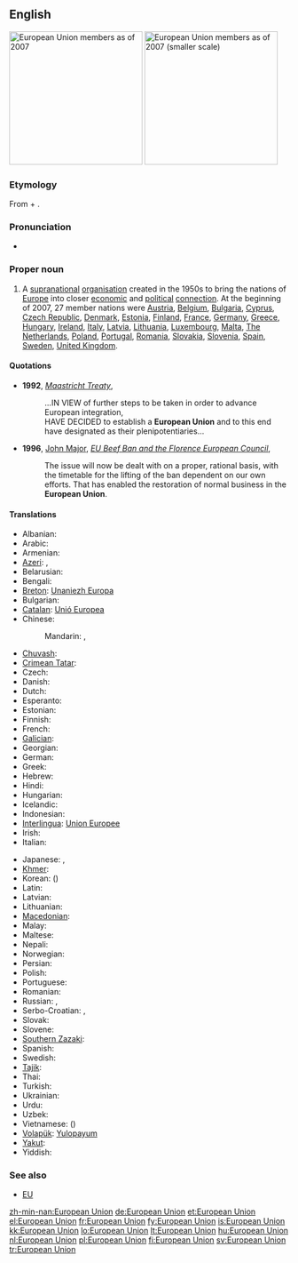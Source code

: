 {{wikipedia}}
==English==
[[Image:Location European Union.svg|thumb|right|240px|European Union members as of 2007]]
[[Image:EUenl-EU27.png|thumb|right|240px|European Union members as of 2007 (smaller scale)]]

===Etymology===
From {{term|European}} + {{term|union|Union}}.

===Pronunciation===
* {{IPA|/ˌjʊəɹəˈpiːən ˈjuːnjən/}}

===Proper noun===
{{en-proper noun|sg=[[European]] [[union|Union]]}}

# A [[supranational]] [[organisation]] created in the 1950s to bring the nations of [[Europe]] into closer [[economic]] and [[political]] [[connection]]. At the beginning of 2007, 27 member nations were [[Austria]], [[Belgium]], [[Bulgaria]], [[Cyprus]], [[Czech Republic]], [[Denmark]], [[Estonia]], [[Finland]], [[France]], [[Germany]], [[Greece]], [[Hungary]], [[Ireland]], [[Italy]], [[Latvia]], [[Lithuania]], [[Luxembourg]], [[Malta]], [[The Netherlands]], [[Poland]], [[Portugal]], [[Romania]], [[Slovakia]], [[Slovenia]], [[Spain]], [[Sweden]], [[United Kingdom]].

====Quotations====
* '''1992''', ''[[w:Maastricht Treaty|Maastricht Treaty]]'',
*: ...IN VIEW of further steps to be taken in order to advance European integration,<br/>HAVE DECIDED to establish a '''European Union''' and to this end have designated as their plenipotentiaries...
* '''1996''', [[w:John Major|John Major]], ''[[s:EU Beef Ban and the Florence European Council|EU Beef Ban and the Florence European Council]]'',
*: The issue will now be dealt with on a proper, rational basis, with the timetable for the lifting of the ban dependent on our own efforts. That has enabled the restoration of normal business in the '''European Union'''.

====Translations====
{{trans-top|The European Union}}
* Albanian: {{t+|sq|Bashkimi Evropian|xs=Albanian}}
* Arabic: {{t|ar|الاتحاد الأوروبي|m|tr=al-ittaHaad al'-uruubiy}}
* Armenian: {{t-|hy|Եվրամիություն|tr=Evramiut’yun}}
* [[Azeri]]: {{t+|az|Avropa İttifaqı|xs=Azeri}},  {{t-|az|Авропа Иттифагы|sc=Cyrl|xs=Azeri}}
* Belarusian: {{t|be|Еўрапейскі Саюз|m|tr=Jeŭrapéjski Sajúz|xs=Belarusian}}
* Bengali: {{t|bn|ইউরোপীয় ইউনিয়ন|sc=Beng|xs=Bengali}}
* [[Breton]]: [[Unaniezh Europa]]
* Bulgarian: {{t|bg|Европейски съюз|m|tr=Evropéjski sǎjúz}}
* [[Catalan]]: [[Unió Europea]] {{f}}
* Chinese:
*: Mandarin: {{t-|cmn|歐洲聯盟|sc=Hani}}, {{t-|cmn|欧洲联盟|tr=Ōuzhōu Liánméng|sc=Hani}}
* [[Chuvash]]: {{tø|cv|Европа Пĕрлешĕвĕ|tr=Evropa Perleševe|sc=Cyrl}}
* [[Crimean Tatar]]: {{tø|crh|Avropa Birligi}}
* Czech: {{t-|cs|Evropská unie|f}}
* Danish: {{t|da|Europæiske Union}}
* Dutch: {{t+|nl|Europese Unie|f}}
* Esperanto: {{t|eo|Eŭropa Unio|xs=Esperanto}}
* Estonian: {{t-|et|Euroopa Liit}}
* Finnish: {{t+|fi|Euroopan unioni}}
* French: {{t+|fr|Union européenne|f}}
* [[Galician]]: {{t-|gl|Unión Europea|f|xs=Galician}}
* Georgian: {{t|ka|ევროპის კავშირი|sc=Geor|xs=Georgian}}
* German: {{t+|de|Europäische Union|f}}
* Greek: {{t+|el|Ευρωπαϊκή Ένωση|f|tr=Evropaïkí Énosi}}
* Hebrew: {{t|he|האיחוד האירופי|m|tr=ha-Ikhud ha-Eropi}}
* Hindi: {{t|hi|यूरोपीय संघ|tr=yūrōpīya saṅgh|xs=Hindi}}
* Hungarian: {{t+|hu|Európai Unió}}
* Icelandic: {{t+|is|Evrópusambandið|n}}
* Indonesian: {{t|id|Uni Eropa|xs=Indonesian}}
* [[Interlingua]]: [[Union Europee]]
* Irish: {{t|ga|Aontas Eorpach|xs=Irish}}
* Italian: {{t-|it|Unione Europea}}
{{trans-mid}}
* Japanese: {{t|ja|欧州連合|tr=おうしゅうれんごう, Ōshū-rengō}},  {{t|ja|ヨーロッパ連合|tr=Yōroppa-rengō}}
* [[Khmer]]: {{t|km|សហភាពអឺរ៉ុប|sc=Khmr|xs=Khmer}}
* Korean: {{t|ko|유럽 연합|tr=Yureop yeonhap}} ({{t-|ko|聯合|alt=-聯合}})
* Latin: {{t|la|Unio Europaea}}
* Latvian: {{t|lv|Eiropas Savienība|f|xs=Latvian}}
* Lithuanian: {{t+|lt|Europos Sąjunga|xs=Lithuanian}}
* [[Macedonian]]: {{t-|mk|Европска Унија|f|tr=Évropska Únija}}
* Malay: {{t|ms|Kesatuan Eropah|xs=Malay}}
* Maltese: {{t|mt|Unjoni Ewropea|xs=Maltese}}
* Nepali: {{t|ne|युरोपेली संघ|sc=Deva|xs=Nepali}}
* Norwegian: {{t|no|Europeiske Union}}
* Persian: {{t|fa|اتحادیه اروپا|xs=Persian}}
* Polish: {{t+|pl|Unia Europejska|f}}
* Portuguese: {{t|pt|União Europeia|f}}
* Romanian: {{t|ro|Uniunea Europeană|f}}
* Russian: {{t|ru|Европейский союз|m|tr=Jevropéjskij sojúz}},  {{t|ru|Евросоюз|m|tr=Jevrosojúz}}
* Serbo-Croatian: {{tø|sh|Европска унија|f|sc=Cyrl|xs=Serbo-Croatian}},  {{tø|sh|Evropska unija|f|xs=Serbo-Croatian}}
* Slovak: {{t|sk|Európska únia|f}}
* Slovene: {{t|sl|Evropska unija|f}}
* [[Southern Zazaki]]: {{tø|diq|Yewina Ewropa}}
* Spanish: {{t+|es|Unión Europea|f}}
* Swedish: {{t+|sv|Europeiska unionen}}
* [[Tajik]]: {{t|tg|Иттиҳоди Аврупо|sc=Cyrl|xs=Tajik}}
* Thai: {{t|th|สหภาพยุโรป|tr=sà-hà-pâap yú-rôhp}}
* Turkish: {{t+|tr|Avrupa Birliği}}
* Ukrainian: {{t|uk|Європейський Союз|m|tr=Jevropéjs'kyj sojúz|xs=Ukrainian}}
* Urdu: {{t|ur|یورپی اتحاد|xs=Urdu}}
* Uzbek: {{t|uz|Yevropa Ittifoqi|tr=İttixodi Avrupo}}
* Vietnamese: {{t|vi|liên minh châu Âu|xs=Vietnamese}} ({{t|vi|聯盟洲歐|sc=Hani|xs=Vietnamese}})
* [[Volapük]]: [[Yulopayum]]
* [[Yakut]]: {{tø|sah|Эуропа Холбоhуга|tr=Evropa Xolbohuga|sc=Cyrl}}
* Yiddish: {{t|yi|אייראפעישער פארבאנד|sc=yi-Hebr|xs=Yiddish}}
{{trans-bottom}}

{{trans-see|EU}}

===See also===
* [[EU]]

[[zh-min-nan:European Union]]
[[de:European Union]]
[[et:European Union]]
[[el:European Union]]
[[fr:European Union]]
[[fy:European Union]]
[[is:European Union]]
[[kk:European Union]]
[[lo:European Union]]
[[lt:European Union]]
[[hu:European Union]]
[[nl:European Union]]
[[pl:European Union]]
[[fi:European Union]]
[[sv:European Union]]
[[tr:European Union]]